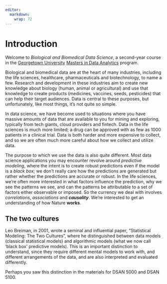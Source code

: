 ```yaml
---
editor: 
  markdown: 
    wrap: 72
---
```


# Introduction {.unnumbered}

Welcome to *Biological and Biomedical Data Science*, a second-year
course in the [Georgetown University](https://www.georgetown.edu)
[Masters in Data Analytics](https://analytics.georgetown.edu) program.

Biological and biomedical data are at the heart of many industries,
including the life sciences, healthcare, pharmaceuticals and
biotechnology, to name a few. Research and development in these
industries aim to create new knowledge about biology (human, animal or
agricultural) and use that knowledge to create products (medicines,
vaccines, seeds, pesticides) that can help their target audiences. Data
is central to these purposes, but unfortunately, like most things, it's
not quite so simple.

In data science, we have become used to situations where you have
massive amounts of data that are available to you for mining and
exploring, typically from tech giants, cloud providers and fintech. Data
in the life sciences is much more limited; a drug can be approved with
as few as 1000 patients in a clinical trial. Data is both harder and
more expensive to collect, and so we are often much more careful about
how we collect and utilize data.

The purpose to which we use the data is also quite different. Most data
science applications you may encounter revolve around *predictive
modeling*, where the intent is to create robust predictions even if the
model is a *black box*; we don't really care how the predictions are
generated but rather whether the predictions are accurate or robust. In
the life sciences, we're often more interested in what factors influence
the prediction, why we see the patterns we see, and can the patterns be
attributable to a set of factors either observable or imposed. So the
currency we deal with involves *correlations*, *associations* and
***causality***. We're interested to get an understanding of how Nature
**works**.

::: callout-note
## The two cultures

Leo Breiman, in 2001, wrote a seminal and influential paper,
"Statistical Modeling: The Two Cultures", where he distinguished between
data models (classical statistical models) and algorithmic models (what
we now call 'black box' predictive models). This is an important
distinction to understand, since they require different mental models to
work with, and different arrangements of the data, and are also
interpreted and evaluated differently.

Perhaps you saw this distinction in the materials for DSAN 5000 and DSAN
5100.
:::
